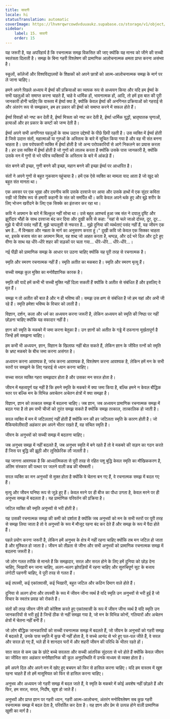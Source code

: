 ```yaml
---
title: सादगी
locale: hi
statusTranslation: automatic
coverImage: https://lhvmrqwrcowdvduuaukz.supabase.co/storage/v1/object/public/strapi-uploads/small_cover-educacion-fundamental.webp-2d51a7828a2b1309555be27f7e2a61a0.webp
sidebar:
    label: 15. सादगी
    order: 15
---
```

यह जरूरी है, यह अपरिहार्य है कि रचनात्मक समझ विकसित की जाए क्योंकि यह मानव को जीने की सच्ची स्वतंत्रता दिलाती है। समझ के बिना गहरी विश्लेषण की प्रामाणिक आलोचनात्मक क्षमता प्राप्त करना असंभव है।

स्कूलों, कॉलेजों और विश्वविद्यालयों के शिक्षकों को अपने छात्रों को आत्म-आलोचनात्मक समझ के मार्ग पर ले जाना चाहिए।

हमने अपने पिछले अध्याय में ईर्ष्या की प्रक्रियाओं का व्यापक रूप से अध्ययन किया और यदि हम ईर्ष्या के सभी पहलुओं को समाप्त करना चाहते हैं, चाहे वे धार्मिक हों, भावनात्मक हों, आदि, तो हमें इस बात की पूरी जानकारी होनी चाहिए कि वास्तव में ईर्ष्या क्या है, क्योंकि केवल ईर्ष्या की अनगिनत प्रक्रियाओं को गहराई से और अंतरंग रूप से समझकर, हम हर प्रकार की ईर्ष्या को समाप्त करने में सफल होते हैं।

ईर्ष्या विवाहों को नष्ट कर देती है, ईर्ष्या मित्रता को नष्ट कर देती है, ईर्ष्या धार्मिक युद्धों, भ्रातृघातक घृणाओं, हत्याओं और हर प्रकार के कष्टों को जन्म देती है।

ईर्ष्या अपने सभी अनगिनत पहलुओं के साथ उदात्त उद्देश्यों के पीछे छिपी रहती है। उस व्यक्ति में ईर्ष्या होती है जिसे उदात्त संतों, महात्माओं या गुरुओं के अस्तित्व के बारे में सूचित किया गया है और वह भी संत बनना चाहता है। उस परोपकारी व्यक्ति में ईर्ष्या होती है जो अन्य परोपकारियों से आगे निकलने का प्रयास करता है। हर उस व्यक्ति में ईर्ष्या होती है जो गुणों को लालच करता है क्योंकि उसके पास जानकारी है, क्योंकि उसके मन में गुणों से भरे पवित्र व्यक्तियों के अस्तित्व के बारे में आंकड़े हैं।

संत बनने की इच्छा, गुणी बनने की इच्छा, महान बनने की इच्छा ईर्ष्या पर आधारित है।

संतों ने अपने गुणों से बहुत नुकसान पहुंचाया है। हमें एक ऐसे व्यक्ति का मामला याद आता है जो खुद को बहुत संत मानता था।

एक अवसर पर एक भूखा और दयनीय कवि उसके दरवाजे पर आया और उसके हाथों में एक सुंदर कविता रखी जो विशेष रूप से हमारी कहानी के संत को समर्पित थी। कवि केवल अपने थके हुए और बूढ़े शरीर के लिए भोजन खरीदने के लिए एक सिक्के का इंतजार कर रहा था।

कवि ने अपमान के बारे में बिल्कुल नहीं सोचा था। उसे बहुत आश्चर्य हुआ जब संत ने दयालु दृष्टि और झुर्रीदार भौंहों के साथ दरवाजा बंद कर दिया और दुखी कवि से कहा: "यहां से चले जाओ दोस्त, दूर, दूर... मुझे ये चीजें पसंद नहीं हैं, मुझे चापलूसी से नफरत है... मुझे दुनिया की व्यर्थताएं पसंद नहीं हैं, यह जीवन एक भ्रम है... मैं विनम्रता और नम्रता के मार्ग का अनुसरण करता हूं।" दुखी कवि जो केवल एक सिक्का चाहता था, इसके बजाय संत का अपमान मिला, वह शब्द जो आहत करता है, थप्पड़, और दर्द भरे दिल और टूटे हुए वीणा के साथ वह धीरे-धीरे शहर की सड़कों पर चला गया... धीरे-धीरे... धीरे-धीरे...।

नई पीढ़ी को प्रामाणिक समझ के आधार पर उठना चाहिए क्योंकि यह पूरी तरह से रचनात्मक है।

स्मृति और स्मरण रचनात्मक नहीं हैं। स्मृति अतीत का मकबरा है। स्मृति और स्मरण मृत्यु हैं।

सच्ची समझ कुल मुक्ति का मनोवैज्ञानिक कारक है।

स्मृति की यादें हमें कभी भी सच्ची मुक्ति नहीं दिला सकती हैं क्योंकि वे अतीत से संबंधित हैं और इसलिए वे मृत हैं।

समझ न तो अतीत की बात है और न ही भविष्य की। समझ उस क्षण से संबंधित है जो हम यहां और अभी जी रहे हैं। स्मृति हमेशा भविष्य के विचार को लाती है।

विज्ञान, दर्शन, कला और धर्म का अध्ययन करना जरूरी है, लेकिन अध्ययन को स्मृति की निष्ठा पर नहीं छोड़ना चाहिए क्योंकि यह वफादार नहीं है।

ज्ञान को स्मृति के मकबरे में जमा करना बेतुका है। उन ज्ञानों को अतीत के गड्ढे में दफनाना मूर्खतापूर्ण है जिन्हें हमें समझना चाहिए।

हम कभी भी अध्ययन, ज्ञान, विज्ञान के खिलाफ नहीं बोल सकते हैं, लेकिन ज्ञान के जीवित रत्नों को स्मृति के भ्रष्ट मकबरे के बीच जमा करना असंगत है।

अध्ययन करना आवश्यक है, जांच करना आवश्यक है, विश्लेषण करना आवश्यक है, लेकिन हमें मन के सभी स्तरों पर समझने के लिए गहराई से ध्यान करना चाहिए।

सच्चा सरल व्यक्ति गहरा समझदार होता है और उसका मन सरल होता है।

जीवन में महत्वपूर्ण यह नहीं है कि हमने स्मृति के मकबरे में क्या जमा किया है, बल्कि हमने न केवल बौद्धिक स्तर पर बल्कि मन के विभिन्न अवचेतन अचेतन क्षेत्रों में क्या समझा है।

विज्ञान, ज्ञान को तत्काल समझ में बदलना चाहिए। जब ज्ञान, जब अध्ययन प्रामाणिक रचनात्मक समझ में बदल गया है तो हम सभी चीजों को तुरंत समझ सकते हैं क्योंकि समझ तत्काल, तात्कालिक हो जाती है।

सरल व्यक्ति में मन में जटिलताएं नहीं होती हैं क्योंकि मन की हर जटिलता स्मृति के कारण होती है। जो मैकियावेलीवादी अहंकार हम अपने भीतर रखते हैं, वह संचित स्मृति है।

जीवन के अनुभवों को सच्ची समझ में बदलना चाहिए।

जब अनुभव समझ में नहीं बदलते हैं, जब अनुभव स्मृति में बने रहते हैं तो वे मकबरे की सड़न का गठन करते हैं जिस पर बुद्धि की झूठी और लूसिफ़ेरिक लौ जलती है।

यह जानना आवश्यक है कि आध्यात्मिकता से पूरी तरह से रहित पशु बुद्धि केवल स्मृति का मौखिककरण है, अंतिम संस्कार की पत्थर पर जलने वाली कब्र की मोमबत्ती।

सरल व्यक्ति का मन अनुभवों से मुक्त होता है क्योंकि वे चेतना बन गए हैं, वे रचनात्मक समझ में बदल गए हैं।

मृत्यु और जीवन घनिष्ठ रूप से जुड़े हुए हैं। केवल मरने पर ही बीज का पौधा उगता है, केवल मरने पर ही अनुभव समझ में बदलता है। यह प्रामाणिक परिवर्तन की प्रक्रिया है।

जटिल व्यक्ति की स्मृति अनुभवों से भरी होती है।

यह उसकी रचनात्मक समझ की कमी को दर्शाता है क्योंकि जब अनुभवों को मन के सभी स्तरों पर पूरी तरह से समझ लिया जाता है तो वे अनुभवों के रूप में मौजूद रहना बंद कर देते हैं और समझ के रूप में पैदा होते हैं।

पहले प्रयोग करना जरूरी है, लेकिन हमें अनुभव के क्षेत्र में नहीं रहना चाहिए क्योंकि तब मन जटिल हो जाता है और मुश्किल हो जाता है। जीवन को तीव्रता से जीना और सभी अनुभवों को प्रामाणिक रचनात्मक समझ में बदलना जरूरी है।

जो लोग गलत तरीके से मानते हैं कि समझदार, सरल और सरल होने के लिए हमें दुनिया को छोड़ देना चाहिए, भिखारी बन जाना चाहिए, अलग-थलग झोपड़ियों में रहना चाहिए और सुरुचिपूर्ण सूट के बजाय लंगोटी पहननी चाहिए, वे पूरी तरह से गलत हैं।

कई तपस्वी, कई एकांतवासी, कई भिखारी, बहुत जटिल और कठिन दिमाग वाले होते हैं।

दुनिया से अलग होना और तपस्वी के रूप में जीवन जीना व्यर्थ है यदि स्मृति उन अनुभवों से भरी हुई है जो विचार के स्वतंत्र प्रवाह को रोकते हैं।

संतों की तरह जीवन जीने की कोशिश करते हुए एकांतवासी के रूप में जीवन जीना व्यर्थ है यदि स्मृति उन जानकारियों से भरी हुई है जिन्हें ठीक से नहीं समझा गया है, जो मन के विभिन्न कोनों, गलियारों और अचेतन क्षेत्रों में चेतना नहीं बनी हैं।

जो लोग बौद्धिक जानकारियों को सच्ची रचनात्मक समझ में बदलते हैं, जो जीवन के अनुभवों को गहरी समझ में बदलते हैं, उनके पास स्मृति में कुछ भी नहीं होता है, वे सच्चे आनंद से भरे हुए पल-पल जीते हैं, वे सरल और सरल हो गए हैं, भले ही वे शानदार घरों में और शहरी जीवन की परिधि के भीतर रहते हों।

सात साल से कम उम्र के छोटे बच्चे सरलता और सच्ची आंतरिक सुंदरता से भरे होते हैं क्योंकि केवल जीवन का जीवित सार अहंकार मनोवैज्ञानिक की कुल अनुपस्थिति में उनके माध्यम से व्यक्त होता है।

हमें अपने दिल और अपने मन में खोए हुए बचपन को फिर से हासिल करना चाहिए। यदि हम वास्तव में खुश रहना चाहते हैं तो हमें मासूमियत को फिर से हासिल करना चाहिए।

अनुभव और अध्ययन जो गहरी समझ में बदल जाते हैं, वे स्मृति के मकबरे में कोई अवशेष नहीं छोड़ते हैं और फिर, हम सरल, सरल, निर्दोष, खुश हो जाते हैं।

अनुभवों और प्राप्त ज्ञान पर गहरी ध्यान, गहरी आत्म-आलोचना, अंतरंग मनोविश्लेषण सब कुछ गहरी रचनात्मक समझ में बदल देता है, परिवर्तित कर देता है। यह ज्ञान और प्रेम से उत्पन्न होने वाली प्रामाणिक खुशी का मार्ग है।
